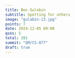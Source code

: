 ```yaml
---
title: Ben Gulabin
subtitle: Spotting for others
image: "gulabin-13.jpg"
points: 7
date: 2024-12-05 09:00
qsos: 5
total: 201
summit: "GM/CS-077"
draft: true
---
```

